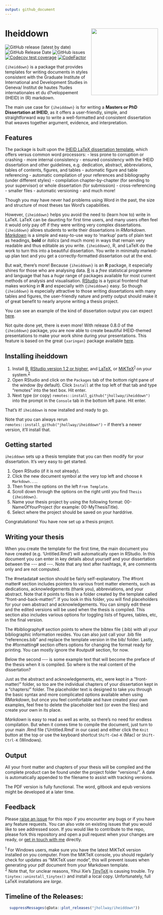 ```yaml
---
output: github_document
---
```


# Iheiddown <img src="man/figures/iheiddown.png" align="right" width="220"/>

<!-- badges: start -->
![GitHub release (latest by date)](https://img.shields.io/github/v/release/jhollway/iheiddown)
![GitHub Release Date](https://img.shields.io/github/release-date/jhollway/iheiddown)
![GitHub issues](https://img.shields.io/github/issues-raw/jhollway/iheiddown)
<!-- [![HitCount](http://hits.dwyl.com/jhollway/iheiddown.svg)](http://hits.dwyl.com/jhollway/iheiddown) -->
[![Codecov test coverage](https://codecov.io/gh/jhollway/iheiddown/branch/main/graph/badge.svg)](https://codecov.io/gh/jhollway/iheiddown?branch=main)
[![CodeFactor](https://www.codefactor.io/repository/github/jhollway/iheiddown/badge/main)](https://www.codefactor.io/repository/github/jhollway/iheiddown/overview/main)
<!-- ![GitHub All Releases](https://img.shields.io/github/downloads/jhollway/iheiddown/total) -->
<!-- badges: end -->

`{iheiddown}` is a package that provides templates for writing documents
in styles consistent with the Graduate Institute of International and Development Studies in Geneva/
Institut de hautes ?tudes internationales et du d?veloppement (IHEID)
in (R) markdown.

The main use case for `{iheiddown}` is for writing
a **Masters or PhD Dissertation at IHEID**,
as it offers a user-friendly, simple, and straightforward way
to write a well-formatted and consistent dissertation
that weaves together argument, evidence, and interpretation.

## Features

The package is built upon the [IHEID LaTeX dissertation template](https://github.com/jhollway/iheidmytex),
which offers versus common word processors: 
- less prone to corruption or crashing
- more internal consistency
- ensured consistency with the IHEID dissertation and other guidelines, e.g. dedication, abstract, abbreviations, 
tables of contents, figures, and tables
- automatic figure and table referencing
- automatic compilation of your references and bibliography (under different styles)
- compilation chapter-by-chapter (for sending to your supervisor) or whole dissertation (for submission)
- cross-referencing
- smaller files
- automatic versioning
- and much more!

Though you may have never had problems using Word in the past, 
the size and structure of most theses tax Word's capabilities. 

However, `{iheiddown}` helps you avoid the need to (learn how to) write in LaTeX.
LaTeX can be daunting for first time users, 
and many users often feel it would only pay off if they were writing very complex dissertations.
`{iheiddown}` allows students to write their dissertations in _RMarkdown_.
[_Markdown_](https://www.markdownguide.org) is a simple and easy-to-use way to 'markup' parts of plain text as headings, **bold** or *italics*
(and much more) in ways that remain very readable and thus editable as you write.
`{iheiddown}`, R, and LaTeX do the work to turn this into a beautiful dissertation.
You write in minimally marked-up plan text and you get a correctly-formatted dissertation out at the end.

But wait, there's more!
Because `{iheiddown}` is an **R** package,
it especially shines for those who are analysing data.
[R](https://www.r-project.org) is a *free* statistical programme and language 
that has a *huge* range of packages available for most current methods of analysis and visualisation.
[RStudio](https://rstudio.com) is a typical frontend that makes working in **R**
and especially with `{iheiddown}` easy.
So though `{iheiddown}` is especially attractive to those writing dissertations with many tables and figures,
the user-friendly nature and pretty output should make it of great benefit to nearly anyone writing a thesis project.

You can see an example of the kind of dissertation output you can expect
[here](https://docs.google.com/viewer?url=https://raw.githubusercontent.com/jhollway/iheiddown/main/inst/rmarkdown/templates/thesis/skeleton/versions/IHEIDThesisExample.pdf).

Not quite done yet, there is even more!
With release 0.8.0 of the `{iheiddown}` package, you are now able to create beautiful IHEID-themed presentations to make your
work shine during your presentations. This feature is based on the great `{xaringan}` package available [here](https://github.com/yihui/xaringan).

## Installing iheiddown

1. Install [R](https://cran.rstudio.com), [RStudio version 1.2 or higher](https://www.rstudio.com/products/rstudio/download/#download), and [LaTeX](https://www.latex-project.org/get/), or [MiKTeX](https://miktex.org/howto/install-miktex/)<sup>[1](#myfootnote1)</sup> on your system.<sup>[2](#myfootnote2)</sup>
1. Open RStudio and click on the `Packages` tab of the bottom right pane of the window (by default).
Click `Install` at the top left of that tab and type "remotes" into the text box. Hit enter.
1. Next type (or copy) `remotes::install_github("jhollway/iheiddown")` into the prompt in the `Console` tab in the bottom left pane. Hit enter.

That's it! `iheiddown` is now installed and ready to go.

Note that you can always rerun `remotes::install_github("jhollway/iheiddown")` -- if there's a newer version, it'll install that.

## Getting started

`iheiddown` sets up a thesis template that you can then modify for your dissertation.
It's very easy to get started.

1. Open RStudio (if it is not already).
1. Click the new document symbol at the very top left and choose `R Markdown...`. 
1. Then from the options on the left `From Template`. 
1. Scroll down through the options on the right until you find `Thesis   {iheiddown}`.
1. Name your thesis project by using the following format: 00-NameOfYourProject (for example: 00-MyThesisTitle).
1. Select where the project should be saved on your harddrive.

Congratulations! You have now set up a thesis project.

## Writing your thesis

When you create the template for the first time, 
the main document you have created (e.g. 'Untitled.Rmd') will automatically open in RStudio.
In this document you can enter in key details about yourself and your dissertation
between the \-\-\- and \-\-\-.
Note that any text after hashtags, \#, are comments only and are not computed. 

The \#metadata\# section should be fairly self-explanatory.
The \#front matter\# section includes pointers to various front matter elements,
such as dedications, acknowledgements (thank you), abbreviations, and your abstract.
Note that it points to files in a folder created by the template 
called "front-and-back-matter/".
If you look in this folder, you will find placeholders for your own
abstract and acknowledgements.
You can simply edit these and the 
edited versions will be used when the thesis is compiled.
This section also includes various options for 
toggling lists of figures, tables, etc, in the final version.

The \#bibliography\# section points to where the bibtex file (.bib) with
all your bibliographic information resides.
You can also just call your .bib file "references.bib" and replace the
template version in the bib/ folder.
Lastly, the \#formatting\# section offers options for changing the format
ready for printing.
You can mostly ignore the \#output\# section, for now.

Below the second \-\-\- is some example text that will become 
the preface of the thesis when it is compiled.
So where is the real content of the dissertation?

Just as the abstract and acknowledgements, etc,
were kept in a "front-matter/" folder,
so too are the individual chapters of your dissertation
kept in a "chapters/" folder.
The placeholder text is designed to take you through the
basic syntax and more complicated options available when
using _RMarkdown_,
but once you feel comfortable and have created your own
examples, feel free to delete the placeholder text
(or even the files) and create your own in its place.

_Markdown_ is easy to read as well as write,
so there's no need for endless compilation.
But when it comes time to compile the document,
just turn to your main .Rmd file ('Untitled.Rmd' in our case)
and either click the `Knit` button at the top
or use the keyboard shortcut `Shift-Cmd-K` (Mac) or `Shift-Ctrl-K` (Windows).

<!-- 
## Knitting individual chapters

To knit an individual chapter without compiling the entire thesis:
1. open the **.Rmd** file of a chapter
2. add a YAML header specifying the output format(s) (e.g. `bookdown::word_document2` for a word document you might want to upload to Google Docs for feedback from collaborators)
3. Click the `knit` button (the output file is then saved in the root folder)

As shown in the sample chapters' YAML headers, to output a single chapter to PDF, use:

```yaml
output:
  bookdown::pdf_document2:
    template: templates/iheiddiss.tex
```
This will format the chapter in the myiheidtex style but without including the front matter (table of contents, abstract, etc)
-->

## Output

All your front matter and chapters of your thesis will be compiled
and the complete product can be found under the project folder "versions/".
A date is automatically appended to the filename to assist with tracking versions.

The PDF version is fully functional. 
The word, gitbook and epub versions might be developed at a later time.

## Feedback

Please [raise an issue](https://github.com/jhollway/iheiddown/issues) for this repo
if you encounter any bugs or if you have any feature requests.
You can also vote on existing issues that you would like to see addressed soon.
If you would like to contribute to the repo,
please fork this repository and open a pull request when your changes are ready,
or [get in touch with me](https://jameshollway.com) directly.

<sup><a name="myfootnote1">1</a></sup> For Windows users, make sure you have the latest MiKTeX version installed on you computer. From the MiKTeX console, you should regularly check for updates as "MiKTeX user mode", this will prevent issues when generating your pdf document from your Markdown template.    
<sup><a name="myfootnote2">2</a></sup> Note that, for unclear reasons, Yihui Xie's [TinyTeX](https://yihui.name/tinytex/) is causing trouble. Try `tinytex::uninstall_tinytex()` and install a local copy. Unfortunately, full LaTeX installations are *large*.

## Timeline of the Releases: 
```r
  suppressMessages(qData::plot_releases("jhollway/iheiddown"))
```
